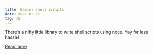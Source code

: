 ```yaml
---
title: Easier shell scripts
date: 2021-05-31
tag: JS
---
```


There's a nifty little library to write shell scripts using node. Yay for less
hassle!

[Read more](https://github.com/google/zx)
